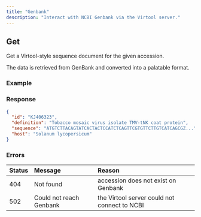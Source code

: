 ```yaml
---
title: "Genbank"
description: "Interact with NCBI Genbank via the Virtool server."
---
```



## Get

Get a Virtool-style sequence document for the given accession.

The data is retrieved from GenBank and converted into a palatable format.

<Endpoint method="GET" path="/api/genbank/:accession" />

### Example

<Request method="GET" path="/api/genbank/KJ406323" />

### Response

<Response status="200 OK">

```json
{
  "id": "KJ406323",
  "definition": "Tobacco mosaic virus isolate TMV-tNK coat protein",
  "sequence": "ATGTCTTACAGTATCACTACTCCATCTCAGTTCGTGTTCTTGTCATCAGCGZ...",
  "host": "Solanum lycopersicum"
}
```

</Response>

### Errors

| Status | Message                 | Reason                                       |
| :----- | :---------------------- | :------------------------------------------- |
| 404  | Not found               | accession does not exist on Genbank          |
| 502  | Could not reach Genbank | the Virtool server could not connect to NCBI |
